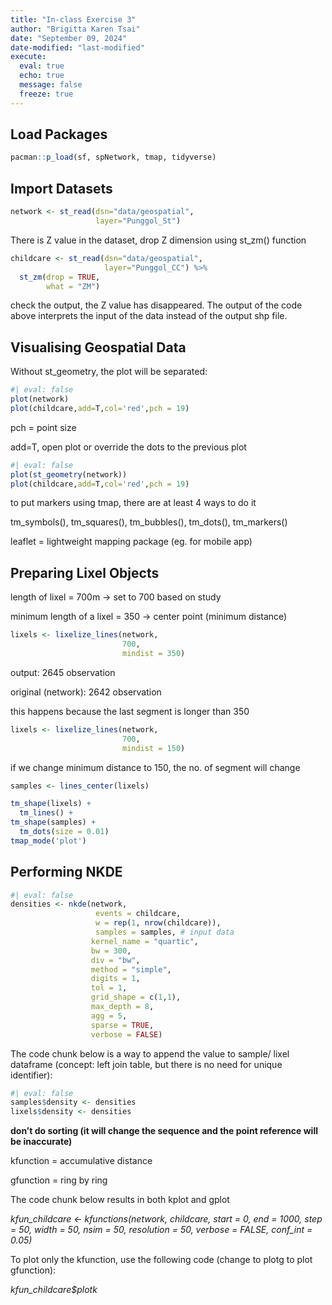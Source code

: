 ```yaml
---
title: "In-class Exercise 3"
author: "Brigitta Karen Tsai"
date: "September 09, 2024"
date-modified: "last-modified"
execute: 
  eval: true
  echo: true
  message: false
  freeze: true
---
```


## Load Packages

```r
pacman::p_load(sf, spNetwork, tmap, tidyverse)
```

## Import Datasets

```r
network <- st_read(dsn="data/geospatial", 
                   layer="Punggol_St")
```

There is Z value in the dataset, drop Z dimension using st_zm() function

```r
childcare <- st_read(dsn="data/geospatial",
                     layer="Punggol_CC") %>%
  st_zm(drop = TRUE,
        what = "ZM")
```

check the output, the Z value has disappeared. The output of the code above interprets the input of the data instead of the output shp file.

## Visualising Geospatial Data

Without st_geometry, the plot will be separated:

```r
#| eval: false
plot(network)
plot(childcare,add=T,col='red',pch = 19)
```

pch = point size

add=T, open plot or override the dots to the previous plot

```r
#| eval: false
plot(st_geometry(network))
plot(childcare,add=T,col='red',pch = 19)
```

to put markers using tmap, there are at least 4 ways to do it

tm_symbols(), tm_squares(), tm_bubbles(), tm_dots(), tm_markers()

leaflet = lightweight mapping package (eg. for mobile app)

## Preparing Lixel Objects

length of lixel = 700m -\> set to 700 based on study

minimum length of a lixel = 350 -\> center point (minimum distance)

```r
lixels <- lixelize_lines(network, 
                         700, 
                         mindist = 350)
```

output: 2645 observation

original (network): 2642 observation

this happens because the last segment is longer than 350

```r
lixels <- lixelize_lines(network, 
                         700, 
                         mindist = 150)
```

if we change minimum distance to 150, the no. of segment will change

```r
samples <- lines_center(lixels)
```

```r
tm_shape(lixels) +
  tm_lines() +
tm_shape(samples) +
  tm_dots(size = 0.01)
tmap_mode('plot')
```

## Performing NKDE

```r
#| eval: false
densities <- nkde(network, 
                   events = childcare,
                   w = rep(1, nrow(childcare)),
                   samples = samples, # input data
                  kernel_name = "quartic",
                  bw = 300,
                  div = "bw",
                  method = "simple",
                  digits = 1,
                  tol = 1,
                  grid_shape = c(1,1),
                  max_depth = 8,
                  agg = 5,
                  sparse = TRUE,
                  verbose = FALSE)
```

The code chunk below is a way to append the value to sample/ lixel dataframe (concept: left join table, but there is no need for unique identifier):

```r
#| eval: false
samples$density <- densities
lixels$density <- densities
```

**don't do sorting (it will change the sequence and the point reference will be inaccurate)**

kfunction = accumulative distance

gfunction = ring by ring

The code chunk below results in both kplot and gplot

*kfun_childcare \<- kfunctions(network, childcare, start = 0, end = 1000, step = 50, width = 50, nsim = 50, resolution = 50, verbose = FALSE, conf_int = 0.05)*

To plot only the kfunction, use the following code (change to plotg to plot gfunction):

*kfun_childcare\$plotk*
